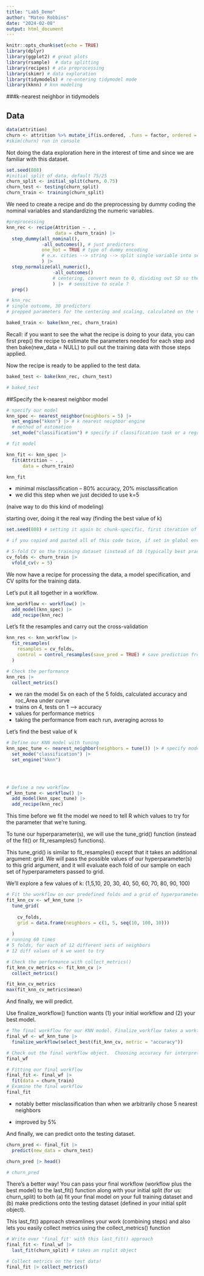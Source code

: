 ```yaml
---
title: "Lab5_Demo"
author: "Mateo Robbins"
date: "2024-02-08"
output: html_document
---
```


```r
knitr::opts_chunk$set(echo = TRUE)
library(dplyr)    
library(ggplot2) # great plots
library(rsample)  # data splitting 
library(recipes) # ata preprocessing
library(skimr) # data exploration
library(tidymodels) # re-entering tidymodel mode
library(kknn) # knn modeling
```

###k-nearest neighbor in tidymodels

## Data

```r
data(attrition)
churn <- attrition %>% mutate_if(is.ordered, .funs = factor, ordered = F) 
#skim(churn) run in console
```

Not doing the data exploration here in the interest of time and since we are familiar with this dataset.

```r
set.seed(808)
#initial split of data, default 75/25
churn_split <- initial_split(churn, 0.75)
churn_test <- testing(churn_split)
churn_train <- training(churn_split)
```

We need to create a recipe and do the preprocessing by dummy coding the nominal variables and standardizing the numeric variables.

```r
#preprocessing
knn_rec <- recipe(Attrition ~ . ,
                  data = churn_train) |>
  step_dummy(all_nominal(),
             -all_outcomes(), # just predictors
             one_hot = TRUE # type of dummy encoding
             # e.x. cities --> string --> split single variable into set of features (one feature for each city, e.g., one column for chicago, get a 0 or 1 for each of those dimensions)
             ) |>
  step_normalize(all_numeric(), 
                 -all_outcomes()
                 # centering, convert mean to 0, dividing out SD so they're all put on a similar scale
                 ) |>  # sensitive to scale ?
  prep()

# knn_rec
# single outcome, 30 predictors
# prepped parameters for the centering and scaling, calculated on the training data 

baked_train <- bake(knn_rec, churn_train)

```

Recall: if you want to see the what the recipe is doing to your data, you can first prep() the recipe to estimate the parameters needed for each step and then bake(new_data = NULL) to pull out the training data with those steps applied.

Now the recipe is ready to be applied to the test data.

```r
baked_test <- bake(knn_rec, churn_test)

# baked_test
```

##Specify the k-nearest neighbor model

```r
# specify our model
knn_spec <- nearest_neighbor(neighbors = 5) |>
  set_engine("kknn") |> # k nearest neighbor engine
  # method of estimation
  set_mode("classification") # specify if classification task or a regression task


```

```r
# fit model 

knn_fit <- knn_spec |>
  fit(Attrition ~ . , 
      data = churn_train)

knn_fit
```

- minimal misclassification -- 80% accuracy, 20% misclassification
- we did this step when we just decided to use k=5

(naive way to do this kind of modeling)

starting over, doing it the real way (finding the best value of k)

```r
set.seed(808) # setting it again bc chunk-specific, first iteration of that set randomness, cv splitting data again, to achieve that same split, we need to set that seed again

# if you copied and pasted all of this code twice, if set in global enviro vs in chunk, iteration of that pseudo randomness is at a different position vs. if u set in chunk for each step 

# 5-fold CV on the training dataset (instead of 10 (typically best practice) for in-class demo)
cv_folds <- churn_train |>
  vfold_cv(v = 5)

```

We now have a recipe for processing the data, a model specification, and CV splits for the training data.

Let's put it all together in a workflow.

```r

knn_workflow <- workflow() |>
  add_model(knn_spec) |>
  add_recipe(knn_rec)


```
Let's fit the resamples and carry out the cross-validation
```r

knn_res <- knn_workflow |>
  fit_resamples(
    resamples = cv_folds,
    control = control_resamples(save_pred = TRUE) # save prediction from each fold
  )

```

```r
# Check the performance
knn_res |>
  collect_metrics()

```

- we ran the model 5x on each of the 5 folds, calculated accuracy and roc_Area under curve
- trains on 4, tests on 1 --> accuracy
- values for performance metrics
- taking the performance from each run, averaging across to 



Let's find the best value of k
```r
# Define our KNN model with tuning
knn_spec_tune <- nearest_neighbor(neighbors = tune()) |> # specify model again, rather than telling it we want u to use 5 neighbors, telling it we're going to tune the model to get the best value of that parameter (nn)
  set_mode("classification") |>
  set_engine("kknn")
  

  
```

```r
# Define a new workflow
wf_knn_tune <- workflow() |>
  add_model(knn_spec_tune) |>
  add_recipe(knn_rec)


```

This time before we fit the model we need to tell R which values to try for the parameter that we're tuning.

To tune our hyperparameter(s), we will use the tune_grid() function (instead of the fit() or fit_resamples() functions).

This tune_grid() is similar to fit_resamples() except that it takes an additional argument: grid. We will pass the possible values of our hyperparameter(s) to this grid argument, and it will evaluate each fold of our sample on each set of hyperparameters passed to grid.

We'll explore a few values of k: (1,5,10, 20, 30, 40, 50, 60, 70, 80, 90, 100)

```r
# Fit the workflow on our predefined folds and a grid of hyperparameters
fit_knn_cv <- wf_knn_tune |>
  tune_grid(
    
    cv_folds,
    grid = data.frame(neighbors = c(1, 5, seq(10, 100, 10)))
    
  )
# running 60 times
# 5 folds, for each of 12 different sets of neighbors
# 12 diff values of k we want to try

# Check the performance with collect_metrics()
fit_knn_cv_metrics <- fit_knn_cv |>
  collect_metrics()

fit_knn_cv_metrics
max(fit_knn_cv_metrics$mean)
```

And finally, we will predict.

Use finalize_workflow() function wants (1) your initial workflow and (2) your best model.

```r
# The final workflow for our KNN model. Finalize_workflow takes a workflow and a set of parameters.  In this case, that set is just the best value of k
final_wf <- wf_knn_tune |>
  finalize_workflow(select_best(fit_knn_cv, metric = "accuracy"))

# Check out the final workflow object.  Choosing accuracy for interpretability in this simple binary context
final_wf
```

```r
# Fitting our final workflow
final_fit <- final_wf |>
  fit(data = churn_train)
# Examine the final workflow
final_fit
```

- notably better misclassification than when we arbitrarily chose 5 nearest neighbors

- improved by 5%

And finally, we can predict onto the testing dataset.

```r

churn_pred <- final_fit |>
  predict(new_data = churn_test)

churn_pred |> head()

# churn_pred
```

There's a better way! You can pass your final workflow (workflow plus the best model) to the last_fit() function along with your initial split (for us: churn_split) to both (a) fit your final model on your full training dataset and (b) make predictions onto the testing dataset (defined in your initial split object).

This last_fit() approach streamlines your work (combining steps) and also lets you easily collect metrics using the collect_metrics() function

```r
# Write over 'final_fit' with this last_fit() approach
final_fit <- final_wf |>
  last_fit(churn_split) # takes an rsplit object

# Collect metrics on the test data!
final_fit |> collect_metrics() 
```
